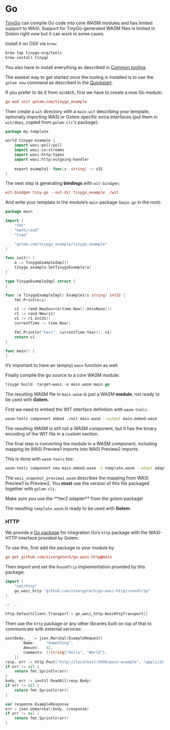 
# Go

[TinyGo](https://tinygo.org) can compile Go code into core WASM modules and has limited support to WASI. Support for TinyGo-generated WASM files is limited in Golem right now but it can work in some cases.

Install it on OSX via `brew`:

```bash
brew tap tinygo-org/tools
brew install tinygo
```

You also have to install everything as described in [Common tooling](https://www.notion.so/Common-tooling-7e2325eb710b415e8b22c530e3e17918?pvs=21).

The easiest way to get started once the tooling is installed is to use the `golem new` command as described in the [Quickstart](https://www.notion.so/Quickstart-7e991194292a405cb99e66e0933f70a6?pvs=21). 

If you prefer to do it from scratch, first we have to create a now Go module:

```toml
go mod init golem.com/tinygo_example
```

Then create a `wit` directory with a `main.wit` describing your template, optionally importing WASI or Golem specific extra interfaces (put them in `wit/deps`, copied from `golem-cli`'s package):

```go
package my:template

world tinygo-example {
    import wasi:poll/poll
    import wasi:io/streams
    import wasi:http/types
    import wasi:http/outgoing-handler
    
    export example1: func(s: string) -> s32
}
```

The next step is generating **bindings** with `wit-bindgen`:

```toml
wit-bindgen tiny-go --out-dir tinygo_example ./wit
```

And write your template in the module’s `main` package (`main.go` in the root):

```go
package main

import (
	"fmt"
	"math/rand"
	"time"

	"golem.com/tinygo_example/tinygo_example"
)

func init() {
	a := TinygoExampleImpl{}
	tinygo_example.SetTinygoExample(a)
}

type TinygoExampleImpl struct {
}

func (e TinygoExampleImpl) Example1(s string) int32 {
	fmt.Println(s)

	s1 := rand.NewSource(time.Now().UnixNano())
	r1 := rand.New(s1)
	v1 := r1.Int31()
	currentTime := time.Now()

	fmt.Println("test", currentTime.Year(), v1)
	return v1
}

func main() {
}
```

It’s important to have an (empty) `main` function as well.

Finally compile the go source to a core WASM module:

```go
tinygo build -target=wasi -o main.wasm main.go
```

The resulting WASM file in `main.wasm` is just a WASM **module**, not ready to be used with **Golem.**

First we need to embed the WIT interface definition with `wasm-tools`:

```bash
wasm-tools component embed ./wit main.wasm --output main.embed.wasm
```

The resulting WASM is still not a WASM component, but it has the binary encoding of the WIT file in a custom section. 

The final step is converting the module in a WASM component, including mapping its WASI Preview1 imports into WASI Preview2 imports. 

This is done with `wasm-tools` too:

```bash
wasm-tools component new main.embed.wasm -o template.wasm --adapt adapters/tier2/wasi_snapshot_preview1.wasm
```

The `wasi_snapshot_preview1.wasm` describes the mapping from WASI Preview1 to Preview2. You **must** use the version of this file packaged together with `golem-cli.`

<Callout>
Make sure you use the **tier2 adapter** from the golem package!

</Callout>

The resulting `template.wasm` is ready to be used with **Golem**.

### HTTP

We provide a [Go package](https://github.com/zivergetech/go-wasi-http/) for integration Go’s `http` package with the WASI-HTTP interface provided by Golem.

To use this, first add the package to your module by 

```toml
go get github.com/zivergetech/go-wasi-http@main
```

Then import and set the `RoundTrip` implementation provided by this package:

```go
import (
	"net/http"
	go_wasi_http "github.com/zivergetech/go-wasi-http/roundtrip"
)

// ...

http.DefaultClient.Transport = go_wasi_http.WasiHttpTransport{}
```

Then use the `http` package or any other libraries built on top of that to communicate with external services:

```go
postBody, _ := json.Marshal(ExampleRequest{
		Name:     "Something",
		Amount:   42,
		Comments: []string{"Hello", "World"},
	})
resp, err := http.Post("http://localhost:9999/post-example", "application/json", bytes.NewBuffer(postBody))
if err != nil {
	return fmt.Sprintln(err)
}
body, err := ioutil.ReadAll(resp.Body)
if err != nil {
	return fmt.Sprintln(err)
}

var response ExampleResponse
err = json.Unmarshal(body, &response)
if err != nil {
	return fmt.Sprintln(err)
}
```